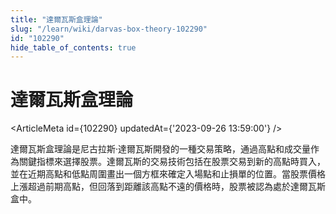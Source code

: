 ```yaml
---
title: "達爾瓦斯盒理論"
slug: "/learn/wiki/darvas-box-theory-102290"
id: "102290"
hide_table_of_contents: true
---
```



# 達爾瓦斯盒理論

<ArticleMeta id={102290} updatedAt={'2023-09-26 13:59:00'} />
<div className='border-solid border-b border-t-0 my-4 border-[var(--ifm-color-gray-300)]' />

達爾瓦斯盒理論是尼古拉斯·達爾瓦斯開發的一種交易策略，通過高點和成交量作為關鍵指標來選擇股票。達爾瓦斯的交易技術包括在股票交易到新的高點時買入，並在近期高點和低點周圍畫出一個方框來確定入場點和止損單的位置。當股票價格上漲超過前期高點，但回落到距離該高點不遠的價格時，股票被認為處於達爾瓦斯盒中。
